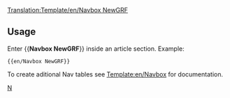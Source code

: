 <noinclude>[[Translation:Template/en/Navbox NewGRF]]</noinclude><noinclude></noinclude>{{en/Navbox|navbar = off
|state = off

|name  = NewGRF
|group1 = NewGRF
|list1  = {{en/Nowrap begin}} [[en/Manual/NewGRF|General Documentation]] <!--[[NewGRF Documentation]]
                 -->{{en/·w}} [[en/NewGRF Features|Features]] <!--
                 -->{{en/·w}} [[en/NewGRF TODO|ToDo list]] <!--
                 -->{{en/·w}} [[en/Manual/NewGRF|Settings]] <!--
                 -->{{en/·w}} [[en/Community/NewGRF/Main Page|List of working NewGRF]] <!--
                 -->{{en/·w}} [[en/Archive/Lists/NewGRF Sets|List of NewGRF Sets]]<!--
                 -->{{en/·w}} [[en/Archive/Community/NewGRF FAQ|FAQ]] {{en/Nowrap end}}
}}
<noinclude>
==Usage==
Enter <nowiki>{{</nowiki>'''Navbox NewGRF'''<nowiki>}}</nowiki> inside an article section. Example:
<pre>{{en/Navbox NewGRF}}</pre>

To create aditional Nav tables see [[Template:en/Navbox]] for documentation.
[[Category:en/Manual/Base Set/Navigation|N]]
</noinclude>